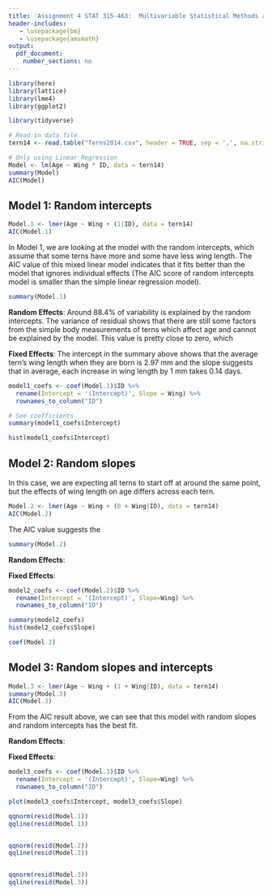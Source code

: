 ```yaml
---
title: 'Assignment 4 STAT 315-463:  Multivariable Statistical Methods and Applications'
header-includes:
   - \usepackage{bm}
   - \usepackage{amsmath}
output: 
  pdf_document:
    number_sections: no
---
```


```r
library(here)
library(lattice)
library(lme4)
library(ggplot2)

library(tidyverse)
```



```r
# Read in data file
tern14 <- read.table("Terns2014.csv", header = TRUE, sep = ',', na.strings = "na")
```

```r
# Only using Linear Regression
Model <- lm(Age ~ Wing * ID, data = tern14)
summary(Model)
AIC(Model)
```

\newpage
## Model 1: Random intercepts

```r
Model.1 <- lmer(Age ~ Wing + (1|ID), data = tern14)
AIC(Model.1)
```

In Model 1, we are looking at the model with the random intercepts, which assume that some terns have more and some have less wing length.
The AIC value of this mixed linear model indicates that it fits better than the model that ignores individual effects (The AIC score of random intercepts model is smaller than the simple linear regression model). 

```r
summary(Model.1)
```

**Random Effects**: Around 88.4\% of variability is explained by the random intercepts. The variance of residual shows that there are still some factors from the simple body measurements of terns which affect age and cannot be explained by the model. This value is pretty close to zero, which     

**Fixed Effects**: The intercept in the summary above shows that the average tern's wing length when they are born is 2.97 mm and the slope suggests that in average, each increase in wing length by 1 mm takes 0.14 days. 


```r
model1_coefs <- coef(Model.1)$ID %>%
  rename(Intercept = '(Intercept)', Slope = Wing) %>%
  rownames_to_column("ID")

# See coefficients
summary(model1_coefs$Intercept)

hist(model1_coefs$Intercept)

```

## Model 2: Random slopes

In this case, we are expecting all terns to start off at around the same point, but the effects of wing length on age differs across each tern. 

```r
Model.2 <- lmer(Age ~ Wing + (0 + Wing|ID), data = tern14)
AIC(Model.2)
```

The AIC value suggests the 
```r
summary(Model.2)
```
**Random Effects**:      

**Fixed Effects**:  

```r
model2_coefs <- coef(Model.2)$ID %>%
  rename(Intercept = '(Intercept)', Slope=Wing) %>%
  rownames_to_column("ID")

summary(model2_coefs)
hist(model2_coefs$Slope)

coef(Model.2)
```


## Model 3: Random slopes and intercepts

```r
Model.3 <- lmer(Age ~ Wing + (1 + Wing|ID), data = tern14)
summary(Model.3)
AIC(Model.3)
```

From the AIC result above, we can see that this model with random slopes and random intercepts has the best fit.

**Random Effects**:       

**Fixed Effects**: 

```r
model3_coefs <- coef(Model.3)$ID %>%
  rename(Intercept = '(Intercept)', Slope=Wing) %>%
  rownames_to_column("ID")

plot(model3_coefs$Intercept, model3_coefs$Slope)
```

```r


qqnorm(resid(Model.1))
qqline(resid(Model.1))


qqnorm(resid(Model.2))
qqline(resid(Model.2))


qqnorm(resid(Model.3))
qqline(resid(Model.3))
```

